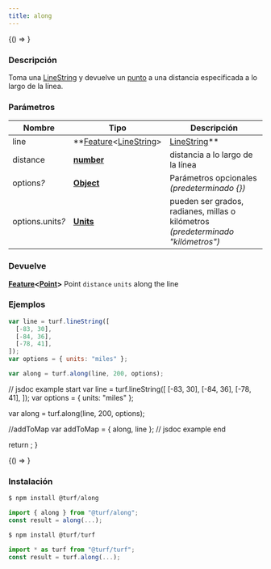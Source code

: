 ```yaml
---
title: along
---
```



<!-- Expose turf as global var for experimenting in the browser console -->

<browseronly>{() =&gt; <windowturfglobal turf="{turf}"></windowturfglobal>}</browseronly>

### Descripción

Toma una [LineString](https://tools.ietf.org/html/rfc7946#section-3.1.4) y devuelve un [punto](https://tools.ietf.org/html/rfc7946#section-3.1.2) a una distancia especificada a lo largo de la línea.

### Parámetros

Nombre | Tipo | Descripción
--- | --- | ---
line | **[Feature](https://tools.ietf.org/html/rfc7946#section-3.2)&lt;[LineString](https://tools.ietf.org/html/rfc7946#section-3.1.4)&gt; | [LineString](https://tools.ietf.org/html/rfc7946#section-3.1.4)** | línea de entrada
distance | **[number](https://developer.mozilla.org/docs/Web/JavaScript/Reference/Global_Objects/Number)** | distancia a lo largo de la línea
options<i>?</i> | **[Object](https://developer.mozilla.org/docs/Web/JavaScript/Reference/Global_Objects/Object)** | Parámetros opcionales *(predeterminado {})*
options.units<i>?</i> | **[Units](docs/api/types/Units.mdx)** | pueden ser grados, radianes, millas o kilómetros *(predeterminado "kilómetros")*

### Devuelve

**[Feature](https://tools.ietf.org/html/rfc7946#section-3.2)&lt;[Point](https://tools.ietf.org/html/rfc7946#section-3.1.2)&gt;** Point `distance` `units` along the line

### Ejemplos

```javascript
var line = turf.lineString([
  [-83, 30],
  [-84, 36],
  [-78, 41],
]);
var options = { units: "miles" };

var along = turf.along(line, 200, options);
```


// jsdoc example start var line = turf.lineString([ [-83, 30], [-84, 36], [-78, 41], ]); var options = { units: "miles" };

var along = turf.along(line, 200, options);

//addToMap var addToMap = { along, line }; // jsdoc example end

return <examplemap addtomap="{addToMap}"></examplemap>; }

<browseronly>{() =&gt; <map></map>}</browseronly>

### Instalación

```javascript
$ npm install @turf/along

import { along } from "@turf/along";
const result = along(...);
```

```javascript
$ npm install @turf/turf

import * as turf from "@turf/turf";
const result = turf.along(...);
```
